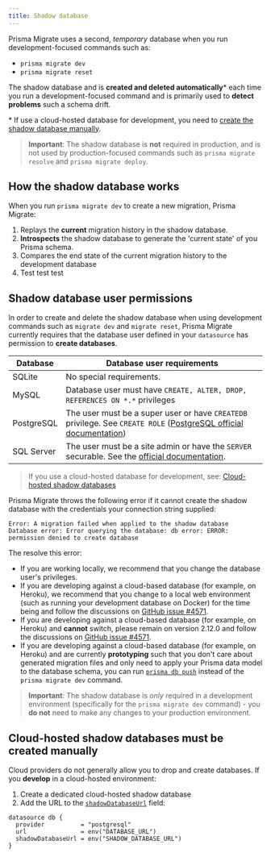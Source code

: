 ```yaml
---
title: Shadow database
---
```


<TopBlock>

Prisma Migrate uses a second, _temporary_ database when you run development-focused commands such as:

* `prisma migrate dev`
* `prisma migrate reset`

The shadow database and is **created and deleted automatically**\* each time you run a development-focused command and is primarily used to **detect problems** such a schema drift.

<FootNote>

\* If use a cloud-hosted database for development, you need to [create the shadow database manually](#cloud-hosted-shadow-databases).

</FootNote>

> **Important**: The shadow database is **not** required in production, and is not used by production-focused commands such as `prisma migrate resolve` and `prisma migrate deploy`.

</TopBlock>

## How the shadow database works

When you run `prisma migrate dev` to create a new migration, Prisma Migrate:

1. Replays the **current** migration history in the shadow database.
2. **Introspects** the shadow database to generate the 'current state' of you Prisma schema.
2. Compares the end state of the current migration history to the development database
3. Test test test

## Shadow database user permissions

In order to create and delete the shadow database when using development commands such as `migrate dev` and `migrate reset`, Prisma Migrate currently requires that the database user defined in your `datasource` has permission to **create databases**.

| Database   | Database user requirements                                                                                                                                                                                            |
| ---------- | --------------------------------------------------------------------------------------------------------------------------------------------------------------------------------------------------------------------- |
| SQLite     | No special requirements.                                                                                                                                                                                              |
| MySQL      | Database user must have `CREATE, ALTER, DROP, REFERENCES ON *.*` privileges                                                                                                                                                                       |
| PostgreSQL | The user must be a super user or have `CREATEDB` privilege. See `CREATE ROLE` ([PostgreSQL official documentation](https://www.postgresql.org/docs/12/sql-createdatabase.html))                                       |
| SQL Server | The user must be a site admin or have the `SERVER` securable. See the [official documentation](https://docs.microsoft.com/en-us/sql/relational-databases/security/permissions-database-engine?view=sql-server-ver15). |

> If you use a cloud-hosted database for development, see: [Cloud-hosted shadow databases](#cloud-hosted-shadow-databases)

Prisma Migrate throws the following error if it cannot create the shadow database with the credentials your connection string supplied:

```
Error: A migration failed when applied to the shadow database
Database error: Error querying the database: db error: ERROR: permission denied to create database
```

The resolve this error:

- If you are working locally, we recommend that you change the database user's privileges.
- If you are developing against a cloud-based database (for example, on Heroku), we recommend that you change to a local web environment (such as running your development database on Docker) for the time being and follow the discussions on [GitHub issue #4571](https://github.com/prisma/prisma/issues/4571).
- If you are developing against a cloud-based database (for example, on Heroku) and **cannot** switch, please remain on version 2.12.0 and follow the discussions on [GitHub issue #4571](https://github.com/prisma/prisma/issues/4571).
- If you are developing against a cloud-based database (for example, on Heroku) and are currently **prototyping** such that you don't care about generated migration files and only need to apply your Prisma data model to the database schema, you can run [`prisma db push`](../../../reference/api-reference/command-reference#db) instead of the `prisma migrate dev` command.

> **Important**: The shadow database is _only_ required in a development environment (specifically for the `prisma migrate dev` command) - you **do not** need to make any changes to your production environment.

## Cloud-hosted shadow databases must be created manually

Cloud providers do not generally allow you to drop and create databases. If you **develop** in a cloud-hosted environment:

1. Create a dedicated cloud-hosted shadow database
2. Add the URL to the [`shadowDatabaseUrl`](../../../reference/api-reference/prisma-schema-reference#datasource) <span class="api"></span> field:

```prisma highlight=4;normal
datasource db {
  provider          = "postgresql"
  url               = env("DATABASE_URL")
  shadowDatabaseUrl = env("SHADOW_DATABASE_URL")
}
```
